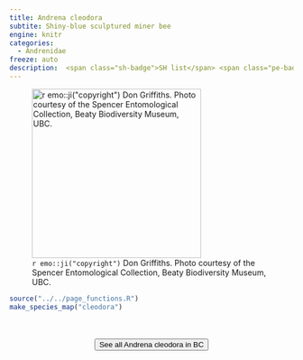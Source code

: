 ```yaml
---
title: Andrena cleodora
subtite: Shiny-blue sculptured miner bee
engine: knitr
categories:
  - Andrenidae
freeze: auto
description:  <span class="sh-badge">SH list</span> <span class="pe-badge">PM Evidence</span>
---
```

![`r emo::ji("copyright")` Don Griffiths. Photo courtesy of the Spencer Entomological Collection, Beaty Biodiversity Museum, UBC.](https://www.zoology.ubc.ca/entomology/main/Hymenoptera/Andrenidae/Andrena%20cleodora%20female%20(3lateral).jpg){height=300}





```r
source("../../page_functions.R")
make_species_map("cleodora")
```
<br><br>
<center>


<a href="https://www.zoology.ubc.ca/entomology/main/Hymenoptera/Andrenidae/Andrena%20cleodora.php"><button type="button" class="btn btn-secondary">See all Andrena cleodora in BC <i class="fa-solid fa-arrow-up-right-from-square"></i> </button></a>
</center>

